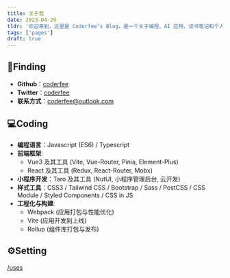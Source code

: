 ```yaml
---
title: 关于我
date: 2023-04-20
tldr: '欢迎来到，这里是 Coderfee’s Blog，是一个关于编程、AI 应用、读书笔记和个人随笔的博客。一起探索编程之美、AI 之智、读书之乐和写作之趣吧！'
tags: ['pages']
draft: true
---
```


## 📮Finding

- **Github**：[coderfee](https://github.com/coderfe)
- **Twitter**：[coderfee](https://twitter.com/coderfee)
- **联系方式**：[coderfee@outlook.com](mailto:coderfee@outlook.com)

## 💻Coding

- **编程语言**：Javascript (ES6) / Typescript
- **前端框架**:
  - Vue3 及其工具 (Vite, Vue-Router, Pinia, Element-Plus)
  - React 及其工具 (Redux, React-Router, Mobx)
- **小程序开发**：Taro 及其工具 (NutUI, 小程序管理后台, 云开发)
- **样式工具**：CSS3 / Tailwind CSS / Bootstrap / Sass / PostCSS / CSS Module / Styled Components / CSS in JS
- **工程化与构建**:
  - Webpack (应用打包与性能优化)
  - Vite (应用开发到上线)
  - Rollup (组件库打包与发布)

## ⚙️Setting

[/uses](/blog/pages/uses)
